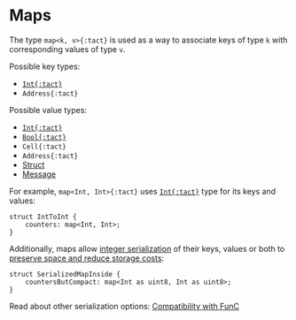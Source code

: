 # Maps


The type `map<k, v>{:tact}` is used as a way to associate keys of type `k` with corresponding values of type `v`.

Possible key types:

* [`Int{:tact}`][ints]
* `Address{:tact}`

Possible value types:

* [`Int{:tact}`][ints]
* [`Bool{:tact}`](/book/types#booleans)
* `Cell{:tact}`
* `Address{:tact}`
* [Struct](/book/structs-and-messages#structs)
* [Message](/book/structs-and-messages#messages)

For example, `map<Int, Int>{:tact}` uses [`Int{:tact}`][ints] type for its keys and values:

```tact
struct IntToInt {
    counters: map<Int, Int>;
}
```

Additionally, maps allow [integer serialization](/book/integers#serialization-types) of their keys, values or both to [preserve space and reduce storage costs](/book/integers#serialization):

```tact
struct SerializedMapInside {
    countersButCompact: map<Int as uint8, Int as uint8>;
}
```

<Callout>

  Read about other serialization options: [Compatibility with FunC](/book/func#convert-serialization)

</Callout>

[ints]: /book/integers
